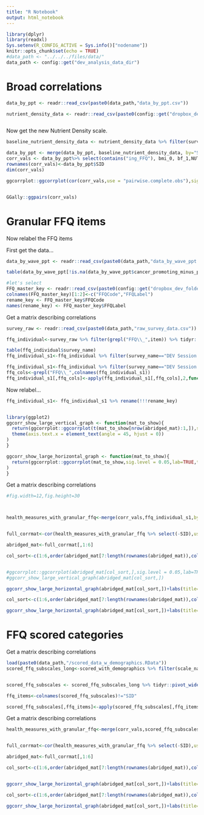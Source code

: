 ```yaml
---
title: "R Notebook"
output: html_notebook
---
```



```r
library(dplyr)
library(readxl)
Sys.setenv(R_CONFIG_ACTIVE = Sys.info()["nodename"])
knitr::opts_chunk$set(echo = TRUE)
#data_path <- "../../../files/data/"
data_path <- config::get("dev_analysis_data_dir")
```


# Broad correlations
```r
data_by_ppt <- readr::read_csv(paste0(data_path,"data_by_ppt.csv"))

nutrient_density_data <- readr::read_csv(paste0(config::get("dropbox_dev_folder"),"/Data/Main Outcomes Data/FFQ Nutrient Density Analysis/DEV_NUTRIENT_DENSITY_PARTICIPANT.csv"))
```

```r

```


Now get the new Nutrient Density scale.



```r
baseline_nutrient_density_data <- nutrient_density_data %>% filter(survey_name=="DEV_baseline_FFQ")

data_by_ppt <- merge(data_by_ppt, baseline_nutrient_density_data, by="SID")
corr_vals <- data_by_ppt%>% select(contains("ing_FFQ"), bmi_0, bf_1,NUTRIENT_DENSITY_2wkAverage, ANTINUTRIENT_DENSITY_2wkAverage, FIBER_DENSITY_2wkAverage, CALORIE_DENSITY_2wkAverage, total_calorie)
rownames(corr_vals)<-data_by_ppt$SID
dim(corr_vals)
```



```r
ggcorrplot::ggcorrplot(cor(corr_vals,use = "pairwise.complete.obs"),sig.level = 0.05,lab=TRUE)



```



```r

GGally::ggpairs(corr_vals)

```


# Granular FFQ items

Now relabel the FFQ items

First get the data...

```r
data_by_wave_ppt <- readr::read_csv(paste0(data_path,"data_by_wave_ppt.csv"))

table(data_by_wave_ppt[!is.na(data_by_wave_ppt$cancer_promoting_minus_preventing_FFQ),"session_id"])

#let's select 
FFQ_master_key <- readr::read_csv(paste0(config::get("dropbox_dev_folder"),"/DEV_scoring_rubrics/FFQ_master_key.csv"))
colnames(FFQ_master_key)[1:2]<-c("FFQCode","FFQLabel")
rename_key <- FFQ_master_key$FFQCode
names(rename_key) <- FFQ_master_key$FFQLabel

```




Get a matrix describing correlations
```r
survey_raw <- readr::read_csv(paste0(data_path,"raw_survey_data.csv"))

ffq_individual<-survey_raw %>% filter(grepl("FFQ\\_",item)) %>% tidyr::pivot_wider(names_from=item,values_from=value)

table(ffq_individual$survey_name)
ffq_individual_s1<-ffq_individual %>% filter(survey_name=="DEV Session 1 Surveys") %>% select(-survey_name,-Finished)

ffq_individual_s1<-ffq_individual %>% filter(survey_name=="DEV Session 1 Surveys") %>% select(-survey_name,-Finished)
ffq_cols<-grepl("FFQ\\_",colnames(ffq_individual_s1))
ffq_individual_s1[,ffq_cols]<-apply(ffq_individual_s1[,ffq_cols],2,function(ffqcol){return(as.integer(ffqcol))})


```

Now relabel...
```r

ffq_individual_s1<- ffq_individual_s1 %>% rename(!!!rename_key)



```


```r
library(ggplot2)
ggcorr_show_large_vertical_graph <- function(mat_to_show){
  return(ggcorrplot::ggcorrplot(t(mat_to_show[nrow(abridged_mat):1,]),sig.level = 0.05,lab=TRUE,tl.cex=12,lab_size=3)+scale_x_discrete(position="top")+
  theme(axis.text.x = element_text(angle = 45, hjust = 0))
)
}

ggcorr_show_large_horizontal_graph <- function(mat_to_show){
  return(ggcorrplot::ggcorrplot(mat_to_show,sig.level = 0.05,lab=TRUE,tl.cex=12,lab_size=3)
)
}
```



Get a matrix describing correlations
```r
#fig.width=12,fig.height=30



health_measures_with_granular_ffq<-merge(corr_vals,ffq_individual_s1,by.x=0,by.y="SID") %>% rename("SID"="Row.names")


full_corrmat<-cor(health_measures_with_granular_ffq %>% select(-SID),use = "pairwise.complete.obs")

abridged_mat<-full_corrmat[,1:6]

col_sort<-c(1:6,order(abridged_mat[7:length(rownames(abridged_mat)),colnames(abridged_mat)=="NUTRIENT_DENSITY_2wkAverage"])+6)


#ggcorrplot::ggcorrplot(abridged_mat[col_sort,],sig.level = 0.05,lab=TRUE,tl.cex=12,lab_size=3)
#ggcorr_show_large_vertical_graph(abridged_mat[col_sort,])

```

```r
ggcorr_show_large_horizontal_graph(abridged_mat[col_sort,])+labs(title="Ordered by nutrient density")
```



```r
col_sort<-c(1:6,order(abridged_mat[7:length(rownames(abridged_mat)),colnames(abridged_mat)=="bf_1"])+6)


```


```r
ggcorr_show_large_horizontal_graph(abridged_mat[col_sort,])+labs(title="Ordered by bf_1")
```

# FFQ scored categories




Get a matrix describing correlations
```r
load(paste0(data_path,"/scored_data_w_demographics.RData"))
scored_ffq_subscales_long<-scored_with_demographics %>% filter(scale_name=="FFQ" & survey_name=="DEV Session 1 Surveys") %>% select(SID,scored_scale,score)


scored_ffq_subscales <- scored_ffq_subscales_long %>% tidyr::pivot_wider(names_from=scored_scale,values_from=score)

ffq_items<-colnames(scored_ffq_subscales)!="SID"

scored_ffq_subscales[,ffq_items]<-apply(scored_ffq_subscales[,ffq_items],2,function(ffqcol){return(as.numeric(ffqcol))})


```



Get a matrix describing correlations
```r




health_measures_with_granular_ffq<-merge(corr_vals,scored_ffq_subscales,by.x=0,by.y="SID") %>% rename("SID"="Row.names")


full_corrmat<-cor(health_measures_with_granular_ffq %>% select(-SID),use = "pairwise.complete.obs")

abridged_mat<-full_corrmat[,1:6]

col_sort<-c(1:6,order(abridged_mat[7:length(rownames(abridged_mat)),colnames(abridged_mat)=="NUTRIENT_DENSITY_2wkAverage"])+6)



```



```r
ggcorr_show_large_horizontal_graph(abridged_mat[col_sort,])+labs(title="Ordered by Nutrient Density")
```


```r
col_sort<-c(1:6,order(abridged_mat[7:length(rownames(abridged_mat)),colnames(abridged_mat)=="bf_1"])+6)


```




```r
ggcorr_show_large_horizontal_graph(abridged_mat[col_sort,])+labs(title="Ordered by bf_1")
```